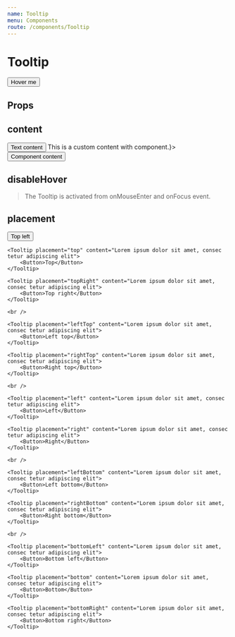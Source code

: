 ```yaml
---
name: Tooltip
menu: Components
route: /components/Tooltip
---
```



# Tooltip

<Playground>
	<Tooltip content="This is a simple text">
		<Button primary>Hover me</Button>
	</Tooltip>
</Playground>

## Props

<Props of={Tooltip} />

## content

<Playground>
	<Tooltip content="This is a simple text content">
		<Button>Text content</Button>
	</Tooltip>
	<Tooltip content={<Text>This is a custom content with <Link invert href="#">component</Link>.</Text>}>
		<Button>Component content</Button>
	</Tooltip>
</Playground>

## disableHover

<Playground>
	<Tooltip content="Show tooltip when focus" placement="bottomLeft" disableHover>
		<TextField />
	</Tooltip>
</Playground>

> The Tooltip is activated from onMouseEnter and onFocus event.

## placement 

<Playground>
	<Tooltip placement="topLeft" content="Lorem ipsum dolor sit amet, consec tetur adipiscing elit">
		<Button>Top left</Button>
	</Tooltip>

	<Tooltip placement="top" content="Lorem ipsum dolor sit amet, consec tetur adipiscing elit">
		<Button>Top</Button>
	</Tooltip>

	<Tooltip placement="topRight" content="Lorem ipsum dolor sit amet, consec tetur adipiscing elit">
		<Button>Top right</Button>
	</Tooltip>

	<br />

	<Tooltip placement="leftTop" content="Lorem ipsum dolor sit amet, consec tetur adipiscing elit">
		<Button>Left top</Button>
	</Tooltip>

	<Tooltip placement="rightTop" content="Lorem ipsum dolor sit amet, consec tetur adipiscing elit">
		<Button>Right top</Button>
	</Tooltip>

	<br />

	<Tooltip placement="left" content="Lorem ipsum dolor sit amet, consec tetur adipiscing elit">
		<Button>Left</Button>
	</Tooltip>

	<Tooltip placement="right" content="Lorem ipsum dolor sit amet, consec tetur adipiscing elit">
		<Button>Right</Button>
	</Tooltip>

	<br />

	<Tooltip placement="leftBottom" content="Lorem ipsum dolor sit amet, consec tetur adipiscing elit">
		<Button>Left bottom</Button>
	</Tooltip>

	<Tooltip placement="rightBottom" content="Lorem ipsum dolor sit amet, consec tetur adipiscing elit">
		<Button>Right bottom</Button>
	</Tooltip>

	<br />

	<Tooltip placement="bottomLeft" content="Lorem ipsum dolor sit amet, consec tetur adipiscing elit">
		<Button>Bottom left</Button>
	</Tooltip>

	<Tooltip placement="bottom" content="Lorem ipsum dolor sit amet, consec tetur adipiscing elit">
		<Button>Bottom</Button>
	</Tooltip>

	<Tooltip placement="bottomRight" content="Lorem ipsum dolor sit amet, consec tetur adipiscing elit">
		<Button>Bottom right</Button>
	</Tooltip>
</Playground>

